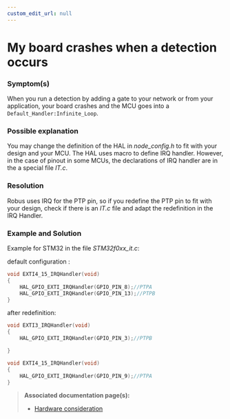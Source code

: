 ```yaml
---
custom_edit_url: null
---
```


# My board crashes when a detection occurs

### Symptom(s)

When you run a detection by adding a gate to your network or from your application, your board crashes and the MCU goes into a `Default_Handler:Infinite_Loop`.

### Possible explanation

You may change the definition of the HAL in _node_config.h_ to fit with your design and your MCU. The HAL uses macro to define IRQ handler. However, in the case of pinout in some MCUs, the declarations of IRQ handler are in the a special file _IT.c_.

### Resolution

Robus uses IRQ for the PTP pin, so if you redefine the PTP pin to fit with your design, check if there is an _IT.c_ file and adapt the redefinition in the IRQ Handler.

### Example and Solution

Example for STM32 in the file _STM32f0xx_it.c_:

default configuration :

```c
void EXTI4_15_IRQHandler(void)
{
    HAL_GPIO_EXTI_IRQHandler(GPIO_PIN_8);//PTPA
    HAL_GPIO_EXTI_IRQHandler(GPIO_PIN_13);//PTPB
}
```

after redefinition:

```c
void EXTI3_IRQHandler(void)
{
    HAL_GPIO_EXTI_IRQHandler(GPIO_PIN_3);//PTPB

}

void EXTI4_15_IRQHandler(void)
{
    HAL_GPIO_EXTI_IRQHandler(GPIO_PIN_9);//PTPA
}
```

> **Associated documentation page(s):**
>
> - [Hardware consideration](/docs/hardware-consideration)

